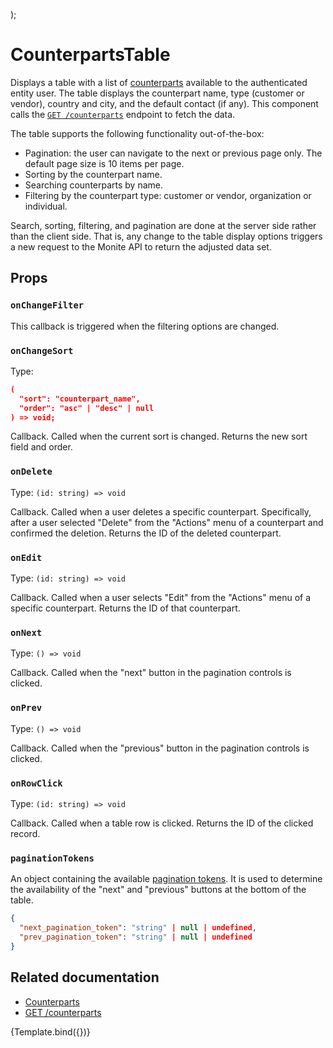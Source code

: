 
<Meta
  title="Counterparts/Counterparts — Table View"
  component={Table}
/>

  <div style={{ display: 'flex', height: 600 }}>
    <Table {...args} />
  </div>
);


# CounterpartsTable

Displays a table with a list of [counterparts](https://docs.monite.com/docs/manage-counterparts) available to the authenticated entity user.
The table displays the counterpart name, type (customer or vendor), country and city, and the default contact (if any).
This component calls the [`GET /counterparts`](https://docs.monite.com/reference/get_counterparts_v1_counterparts_get) endpoint to fetch the data.

The table supports the following functionality out-of-the-box:
* Pagination: the user can navigate to the next or previous page only. The default page size is 10 items per page.
* Sorting by the counterpart name.
* Searching counterparts by name.
* Filtering by the counterpart type: customer or vendor, organization or individual.

Search, sorting, filtering, and pagination are done at the server side rather than the client side.
That is, any change to the table display options triggers a new request to the Monite API to return the adjusted data set.

## Props

### `onChangeFilter`
This callback is triggered when the filtering options are changed.

### `onChangeSort`

Type:
```json
(
  "sort": "counterpart_name",
  "order": "asc" | "desc" | null
) => void;
```

Callback. Called when the current sort is changed. Returns the new sort field and order.

### `onDelete`
Type: `(id: string) => void`

Callback. Called when a user deletes a specific counterpart.
Specifically, after a user selected "Delete" from the "Actions" menu of a counterpart and confirmed the deletion.
Returns the ID of the deleted counterpart.

### `onEdit`
Type: `(id: string) => void`

Callback. Called when a user selects "Edit" from the "Actions" menu of a specific counterpart. Returns the ID of that counterpart.

### `onNext`
Type: `() => void`

Callback. Called when the "next" button in the pagination controls is clicked.

### `onPrev`
Type: `() => void`

Callback. Called when the "previous" button in the pagination controls is clicked.

### `onRowClick`
Type: `(id: string) => void`

Callback. Called when a table row is clicked. Returns the ID of the clicked record.

### `paginationTokens`

An object containing the available [pagination tokens](https://docs.monite.com/reference/getting-started-with-monite-api#pagination-sorting-and-filtering).
It is used to determine the availability of the "next" and "previous" buttons at the bottom of the table.

```json
{
  "next_pagination_token": "string" | null | undefined,
  "prev_pagination_token": "string" | null | undefined
}
```

## Related documentation
* [Counterparts](https://docs.monite.com/docs/manage-counterparts)
* [GET /counterparts](https://docs.monite.com/reference/get_payables_v1_payables_get)


<Canvas>
  <Story
    name="Default"
    args={{
      onEdit: action('onEdit'),
      onDelete: action('onDelete'),
      onRowClick: action('onRowClick'),
      onChangeSort: action('onChangeSort'),
      onChangeFilter: action('onChangeFilter'),
    }}
  >
    {Template.bind({})}
  </Story>
</Canvas>
